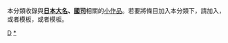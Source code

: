 {{Catnav|頁面分類|历史|各國歷史|日本历史|日本古代官制}}
{{Catnav|頁面分類|历史|各區域的歷史|亚洲历史|日本历史|日本古代官制}}
{{Catnav|頁面分類|社会|政治|政治制度|日本古代官制}}
{{Catnav|頁面分類|社会|政治|官职|日本古代官制}}
{{hiddencat}}
{{WPSS-cat}}
本分類收錄與'''[[日本|日本]][[大名_(稱謂)|大名]]、[[國司|國司]]'''相關的[[Wikipedia:小作品|小作品]]。若要將條目加入本分類下，請加入'''{{tl|Japan-Daimyō-stub}}'''，或者'''{{tl|日本大名小作品}}'''模板，或者'''{{tl|日本古代地方官小作品}}'''模板。

[[Category:日本政治人物小作品|D]]
[[Category:日本古代官制|*]]